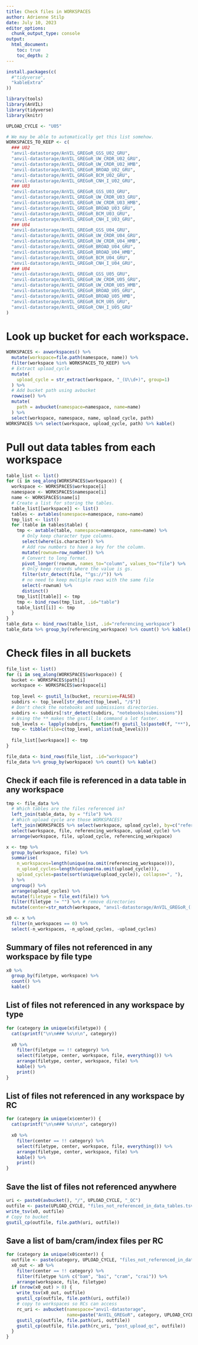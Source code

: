 ```yaml
---
title: Check files in WORKSPACES
author: Adrienne Stilp
date: July 10, 2023
editor_options: 
  chunk_output_type: console
output:
  html_document:
    toc: true
    toc_depth: 2
---
```


```r
install.packages(c(
  #"tidyverse",
  "kableExtra"
))
```

```r
library(tools)
library(AnVIL)
library(tidyverse)
library(knitr)
```


```r
UPLOAD_CYCLE <- "U05"

# We may be able to automatically get this list somehow.
WORKSPACES_TO_KEEP <- c(
  ### U02
  "anvil-datastorage/AnVIL_GREGoR_GSS_U02_GRU",
  "anvil-datastorage/AnVIL_GREGoR_UW_CRDR_U02_GRU",
  "anvil-datastorage/AnVIL_GREGoR_UW_CRDR_U02_HMB",
  "anvil-datastorage/AnVIL_GREGoR_BROAD_U02_GRU",
  "anvil-datastorage/AnVIL_GREGoR_BCM_U02_GRU",
  "anvil-datastorage/AnVIL_GREGoR_CNH_I_U02_GRU",
  ### U03
  "anvil-datastorage/AnVIL_GREGoR_GSS_U03_GRU",
  "anvil-datastorage/AnVIL_GREGoR_UW_CRDR_U03_GRU",
  "anvil-datastorage/AnVIL_GREGoR_UW_CRDR_U03_HMB",
  "anvil-datastorage/AnVIL_GREGoR_BROAD_U03_GRU",
  "anvil-datastorage/AnVIL_GREGoR_BCM_U03_GRU",
  "anvil-datastorage/AnVIL_GREGoR_CNH_I_U03_GRU",
  ### U04
  "anvil-datastorage/AnVIL_GREGoR_GSS_U04_GRU",
  "anvil-datastorage/AnVIL_GREGoR_UW_CRDR_U04_GRU",
  "anvil-datastorage/AnVIL_GREGoR_UW_CRDR_U04_HMB",
  "anvil-datastorage/AnVIL_GREGoR_BROAD_U04_GRU",
  "anvil-datastorage/AnVIL_GREGoR_BROAD_U04_HMB",
  "anvil-datastorage/AnVIL_GREGoR_BCM_U04_GRU",
  "anvil-datastorage/AnVIL_GREGoR_CNH_I_U04_GRU",
  ### U04
  "anvil-datastorage/AnVIL_GREGoR_GSS_U05_GRU",
  "anvil-datastorage/AnVIL_GREGoR_UW_CRDR_U05_GRU",
  "anvil-datastorage/AnVIL_GREGoR_UW_CRDR_U05_HMB",
  "anvil-datastorage/AnVIL_GREGoR_BROAD_U05_GRU",
  "anvil-datastorage/AnVIL_GREGoR_BROAD_U05_HMB",
  "anvil-datastorage/AnVIL_GREGoR_BCM_U05_GRU",
  "anvil-datastorage/AnVIL_GREGoR_CNH_I_U05_GRU"
)
```

# Look up bucket for each workspace.

```r
WORKSPACES <- avworkspaces() %>%
  mutate(workspace=file.path(namespace, name)) %>%
  filter(workspace %in% WORKSPACES_TO_KEEP) %>%
  # Extract upload_cycle
  mutate(
    upload_cycle = str_extract(workspace, "_(U\\d+)", group=1)
  ) %>%
  # Add bucket path using avbucket
  rowwise() %>%
  mutate(
    path = avbucket(namespace=namespace, name=name)
  ) %>%
  select(workspace, namespace, name, upload_cycle, path)
WORKSPACES %>% select(workspace, upload_cycle, path) %>% kable()
```

# Pull out data tables from each workspace

```r
table_list <- list()
for (i in seq_along(WORKSPACES$workspace)) {
  workspace <- WORKSPACES$workspace[i]
  namespace <- WORKSPACES$namespace[i]
  name <- WORKSPACES$name[i]
  # Create a list for storing the tables.
  table_list[[workspace]] <- list()
  tables <- avtables(namespace=namespace, name=name)
  tmp_list <- list()
  for (table in tables$table) {
    tmp <- avtable(table, namespace=namespace, name=name) %>%
      # Only keep character type columns.
      select(where(is.character)) %>%
      # Add row numbers to have a key for the column.
      mutate(rownum=row_number()) %>%
      # Convert to long format.
      pivot_longer(!rownum, names_to="column", values_to="file") %>%
      # Only keep records where the value is gs.
      filter(str_detect(file, "^gs://")) %>%
      # no need to keep multiple rows with the same file
      select(-rownum) %>%
      distinct()
    tmp_list[[table]] <- tmp
    tmp <- bind_rows(tmp_list, .id="table")
    table_list[[i]] <- tmp
  }
}
table_data <- bind_rows(table_list, .id="referencing_workspace")
table_data %>% group_by(referencing_workspace) %>% count() %>% kable()
```

# Check files in all buckets

```r
file_list <- list()
for (i in seq_along(WORKSPACES$workspace)) {
  bucket <- WORKSPACES$path[i]
  workspace <- WORKSPACES$workspace[i]
  
  top_level <- gsutil_ls(bucket, recursive=FALSE)
  subdirs <- top_level[str_detect(top_level, "/$")]
  # Don't check the notebooks and submissions directories.
  subdirs <- subdirs[!str_detect(subdirs, "notebooks|submissions")]
  # Using the ** makes the gsutil_ls command a lot faster.
  sub_levels <- lapply(subdirs, function(f) gsutil_ls(paste0(f, "**"), recursive=TRUE))
  tmp <- tibble(file=c(top_level, unlist(sub_levels)))
  
  file_list[[workspace]] <- tmp
}

file_data <- bind_rows(file_list, .id="workspace")
file_data %>% group_by(workspace) %>% count() %>% kable()
```

## Check if each file is referenced in a data table in any workspace

```r
tmp <- file_data %>%
  # Which tables are the files referenced in?
  left_join(table_data, by = "file") %>%
  # Which upload cycle are those WORKSPACES?
  left_join(WORKSPACES %>% select(workspace, upload_cycle), by=c("referencing_workspace"="workspace")) %>%
  select(workspace, file, referencing_workspace, upload_cycle) %>%
  arrange(workspace, file, upload_cycle, referencing_workspace)
```

```r
x <- tmp %>% 
  group_by(workspace, file) %>%
  summarise(
    n_workspaces=length(unique(na.omit(referencing_workspace))),
    n_upload_cycles=length(unique(na.omit(upload_cycle))),
    upload_cycles=paste(sort(unique(upload_cycle)), collapse=", "),
  ) %>%
  ungroup() %>%
  arrange(upload_cycles) %>%
  mutate(filetype = file_ext(file)) %>%
  filter(filetype != "") %>% # remove directories
  mutate(center=str_match(workspace, "anvil-datastorage/AnVIL_GREGoR_([A-Z_]+?)_U")[,2])

x0 <- x %>%
  filter(n_workspaces == 0) %>%
  select(-n_workspaces, -n_upload_cycles, -upload_cycles)
```

## Summary of files not referenced in any workspace by file type

```r
x0 %>%
  group_by(filetype, workspace) %>%
  count() %>%
  kable()
```

## List of files not referenced in any workspace by type {.tabset}

```r
for (category in unique(x$filetype)) {
  cat(sprintf("\n\n### %s\n\n", category))
    
  x0 %>%
    filter(filetype == !! category) %>%
    select(filetype, center, workspace, file, everything()) %>%
    arrange(filetype, center, workspace, file) %>%
    kable() %>%
    print()
}
```

## List of files not referenced in any workspace by RC {.tabset}

```r
for (category in unique(x$center)) {
  cat(sprintf("\n\n### %s\n\n", category))
    
  x0 %>%
    filter(center == !! category) %>%
    select(filetype, center, workspace, file, everything()) %>%
    arrange(filetype, center, workspace, file) %>%
    kable() %>%
    print()
}
```

## Save the list of files not referenced anywhere

```r
uri <- paste0(avbucket(), "/", UPLOAD_CYCLE, "_QC")
outfile <- paste(UPLOAD_CYCLE, "files_not_referenced_in_data_tables.tsv", sep="_")
write_tsv(x0, outfile)
# Copy to bucket
gsutil_cp(outfile, file.path(uri, outfile))
```

## Save a list of bam/cram/index files per RC

```r
for (category in unique(x0$center)) {
  outfile <- paste(category, UPLOAD_CYCLE, "files_not_referenced_in_data_tables.tsv", sep="_")
  x0_out <- x0 %>%
    filter(center == !! category) %>%
    filter(filetype %in% c("bam", "bai", "cram", "crai")) %>%
    arrange(workspace, file, filetype)
  if (nrow(x0_out) > 0) {
    write_tsv(x0_out, outfile)
    gsutil_cp(outfile, file.path(uri, outfile))
    # copy to workspaces so RCs can access
    rc_uri <- avbucket(namespace="anvil-datastorage", 
                       name=paste("AnVIL_GREGoR", category, UPLOAD_CYCLE, "GRU", sep="_"))
    gsutil_cp(outfile, file.path(uri, outfile))
    gsutil_cp(outfile, file.path(rc_uri, "post_upload_qc", outfile))
  }
}
```



